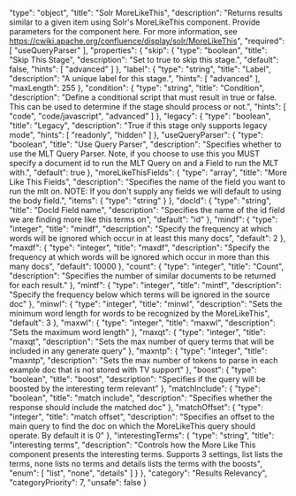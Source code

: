   "type": "object",
  "title": "Solr MoreLikeThis",
  "description": "Returns results similar to a given item using Solr's MoreLikeThis component. Provide parameters for the component here. For more information, see https://cwiki.apache.org/confluence/display/solr/MoreLikeThis",
  "required": [
    "useQueryParser"
  ],
  "properties": {
    "skip": {
      "type": "boolean",
      "title": "Skip This Stage",
      "description": "Set to true to skip this stage.",
      "default": false,
      "hints": [
        "advanced"
      ]
    },
    "label": {
      "type": "string",
      "title": "Label",
      "description": "A unique label for this stage.",
      "hints": [
        "advanced"
      ],
      "maxLength": 255
    },
    "condition": {
      "type": "string",
      "title": "Condition",
      "description": "Define a conditional script that must result in true or false. This can be used to determine if the stage should process or not.",
      "hints": [
        "code",
        "code/javascript",
        "advanced"
      ]
    },
    "legacy": {
      "type": "boolean",
      "title": "Legacy",
      "description": "True if this stage only supports legacy mode",
      "hints": [
        "readonly",
        "hidden"
      ]
    },
    "useQueryParser": {
      "type": "boolean",
      "title": "Use Query Parser",
      "description": "Specifies whether to use the MLT Query Parser. Note, if you choose to use this you MUST specify a document id to run the MLT Query on and a Field to run the MLT with.",
      "default": true
    },
    "moreLikeThisFields": {
      "type": "array",
      "title": "More Like This Fields",
      "description": "Specifies the name of the field you want to run the mlt on. NOTE: If you don't supply any fields we will default to using the body field.",
      "items": {
        "type": "string"
      }
    },
    "docId": {
      "type": "string",
      "title": "DocId Field name",
      "description": "Specifies the name of the id field we are finding more like this terms on",
      "default": "id"
    },
    "mindf": {
      "type": "integer",
      "title": "mindf",
      "description": "Specify the frequency at which words will be ignored which occur in at least this many docs",
      "default": 2
    },
    "maxdf": {
      "type": "integer",
      "title": "maxdf",
      "description": "Specify the frequency at which words will be ignored which occur in more than this many docs",
      "default": 10000
    },
    "count": {
      "type": "integer",
      "title": "Count",
      "description": "Specifies the number of similar documents to be returned for each result."
    },
    "mintf": {
      "type": "integer",
      "title": "mintf",
      "description": "Specify the frequency below which terms will be ignored in the source doc"
    },
    "minwl": {
      "type": "integer",
      "title": "minwl",
      "description": "Sets the minimum word length for words to be recognized by the MoreLikeThis",
      "default": 3
    },
    "maxwl": {
      "type": "integer",
      "title": "maxwl",
      "description": "Sets the maximum word length"
    },
    "maxqt": {
      "type": "integer",
      "title": "maxqt",
      "description": "Sets the max number of query terms that will be included in any generate query"
    },
    "maxntp": {
      "type": "integer",
      "title": "maxntp",
      "description": "Sets the max number of tokens to parse in each example doc that is not stored with TV support"
    },
    "boost": {
      "type": "boolean",
      "title": "boost",
      "description": "Specifies if the query will be boosted by the interesting term relevant"
    },
    "matchInclude": {
      "type": "boolean",
      "title": "match include",
      "description": "Specifies whether the response should include the matched doc"
    },
    "matchOffset": {
      "type": "integer",
      "title": "match offset",
      "description": "Specifies an offset to the main query to find the doc on which the MoreLikeThis query should operate. By default it is 0"
    },
    "interestingTerms": {
      "type": "string",
      "title": "interesting terms",
      "description": "Controls how the More Like This component presents the interesting terms. Supports 3 settings, list lists the terms, none lists no terms and details lists the terms with the boosts",
      "enum": [
        "list",
        "none",
        "details"
      ]
    }
  },
  "category": "Results Relevancy",
  "categoryPriority": 7,
  "unsafe": false
}
